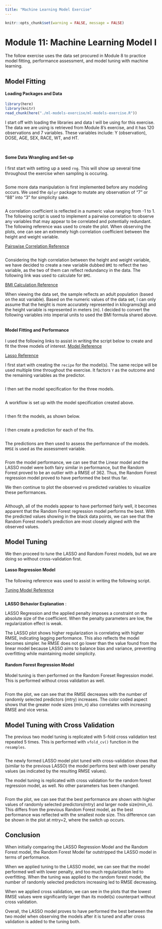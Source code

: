 ```yaml
---
title: "Machine Learning Model Exercise"
---
```


```r
knitr::opts_chunk$set(warning = FALSE, message = FALSE)
```

# Module 11: Machine Learning Model I

The follow exercise uses the data set procured in Module 8 to practice model fitting, performance assessment, and model tuning with machine learning. 

## Model Fitting

#### Loading Packages and Data
```r
library(here)
library(knitr)
read_chunk(here("./ml-models-exercise/ml-models-exercise.R"))
```

I start off with loading the libraries and data I will be using for this exercise. The data we are using is retrieved from Module 8's exercise, and it has 120 observations and 7 variables. These variables include: Y (observation), DOSE, AGE, SEX, RACE, WT, and HT.
```r

```

```r

```

#### Some Data Wrangling and Set-up 
I first start with setting up a seed `rng`. This will show up several time throughout the exercise when sampling is occuring.
```r

```

Some more data manipulation is first implemented before any modeling occurs. We used the `dplyr` package to mutate any observation of "7" or "88" into "3" for simplicity sake.
```r

```


A correlation coefficient is reflected in a numeric value ranging from -1 to 1. The following script is used to implement a pairwise correlation to observe any variables that may appear to be correlated and potentially redundant. The following reference was used to create the plot. When observing the plots, one can see an extremely high correlation coefficient between the height and weight variable. 

[Pairswise Correlation Reference](https://r-charts.com/correlation/ggpairs/)

```r


```

Considering the high correlation between the height and weight variable, we have decided to create a new variable dubbed `BMI` to reflect the two variable, as the two of them can reflect redundancy in the data. The following link was used to calculate for `BMI`.

[BMI Calculation Reference](https://www.cdc.gov/nccdphp/dnpao/growthcharts/training/bmiage/page5_2.html#:~:text=Formula%3A%20weight%20(lb)%20%2F,a%20conversion%20factor%20of%20703.)

When viewing the data set, the sample reflects an adult population (based on the `AGE` variable). Based on the numeric values of the data set, I can only assume that the height is more accurately represented in kilograms(kg) and the height variable is represented in meters (m). I decided to convert the following variables into imperial units to used the BMI formula shared above.
```r

```

#### Model Fitting and Performance

I used the following links to assist in writing the script below to create and fit the three models of interest.
[Model Reference](https://juliasilge.com/blog/lasso-the-office/)

[Lasso Reference](https://bcheggeseth.github.io/253_fall_2021/lasso-logistic-regression.html)

I first start with creating the `recipe` for the model(s). The same recipe will be used multiple time throughout the exercise. It factors `Y` as the outcome and the remaining variables as the predictor. 
```r

```

I then set the model specification for the three models. 
```r

```

A workflow is set up with the model specification created above. 
```r

```

I then fit the models, as shown below. 
```r

```

I then create a prediction for each of the fits. 
```r

```

The predictions are then used to assess the performance of the models. `RMSE` is used as the assessment variable.
```r

```

From the model performance, we can see that the Linear model and the LASSO model were both fairy similar in performance, but the Random Forest proved to be an outlier with a RMSE of 362. Thus, the Random Forest regression model proved to have performed the best thus far.

We then continue to plot the observed vs predicted variables to visualize these performances. 

```r

```

Although, all of the models appear to have performed fairly well, it becomes apparent that the Random Forest regression model performs the best. With the predicted values showing in the black data points, we can see that the Random Forest model's prediction are most closely aligned with the observed values. 

## Model Tuning

We then proceed to tune the LASSO and Random Forest models, but we are doing so without cross-validation first. 

#### Lasso Regression Model

The following reference was used to assist in writing the following script. 

[Tuning Model Reference](https://www.tidymodels.org/start/tuning/)


```r

```

**LASSO Behavior Explanation** : 

LASSO Regression and the applied penalty imposes a constraint on the absolute size of the coefficient. When the penalty parameters are low, the regularization effect is weak. 

The LASSO plot shows higher regularization is correlating with higher RMSE, indicating lagging performance. This also reflects the model becomes simpler. he RMSE does not go lower than the value found from the linear model because LASSO aims to balance bias and variance, preventing overfitting while maintaining model simplicity.


#### Random Forest Regression Model

Model tuning is then performed on the Random Foreset Regression model. This is performed without cross validation as well.
```r

```

From the plot, we can see that the RMSE decreases with the number of randomly selected predictors (mtry) increases. The color coded aspect shows that the greater node sizes (min_n) also correlates with increasing RMSE and vice versa.

## Model Tuning with Cross Validation 

The previous two model tuning is replicated with 5-fold cross validation test repeated 5 times. This is performed with `vfold_cv()` function in the `resamples`.
```r

```

The newly formed LASSO model plot tuned with cross-validation shows that (similar to the previous LASSO) the model performs best with lower penalty values (as indicated by the resulting RMSE values). 

The model tuning is replicated with cross validation for the random forest regression model, as well. No other parameters has been changed. 
```r

```

From the plot, we can see that the best performance are shown with higher values of randomly selected predictors(mtry) and larger node size(min_n). This differs from the previous Random Forest model, as the best performance was reflected with the smallest node size. This difference can be shown in the plot at mtry=2, where the switch up occurs. 

## Conclusion
When initially comparing the LASSO Regression Model and the Random Forest model, the Random Forest Model far outstripped the LASSO model in terms of performance. 

When we applied tuning to the LASSO model, we can see that the model performed well with lower penalty, and too much regularization led to overfitting. When the tuning was applied to the random forest model, the number of randomly selected predictors increasing led to RMSE decreasing. 

When we applied cross validation, we can see in the plots that the lowest RMSE values were significantly larger than its model(s) counterpart without cross validation.  

Overall, the LASSO model proves to have performed the best between the two model when observing the models after it is tuned and after cross validation is added to the tuning both. 